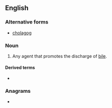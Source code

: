 ==English==

===Alternative forms===
* [[cholagog]]

===Noun===
{{en-noun}}

# {{lb|en|obsolete|medicine}} Any agent that promotes the discharge of [[bile]].

====Derived terms====
* {{l|en|cholagogic}}

===Anagrams===
* {{anagrams|en|a=acegghloou|ochlagogue}}